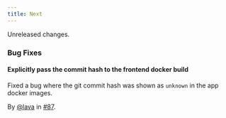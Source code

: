 ```yaml
---
title: Next
---
```


Unreleased changes.

### Bug Fixes

#### Explicitly pass the commit hash to the frontend docker build

Fixed a bug where the git commit hash was shown as `unknown` in the app docker images.

By [@lava](https://github.com/lava) in [#87](https://github.com/tenzir/platform/pull/87).
